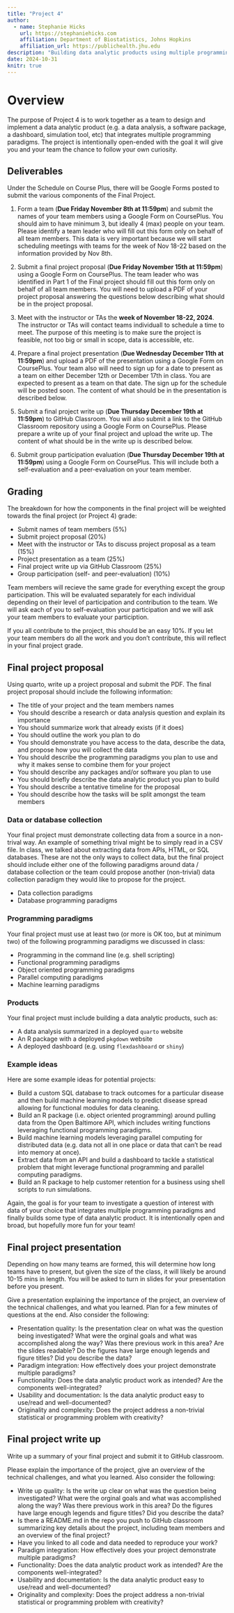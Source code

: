 ```yaml
---
title: "Project 4"
author: 
  - name: Stephanie Hicks
    url: https://stephaniehicks.com
    affiliation: Department of Biostatistics, Johns Hopkins
    affiliation_url: https://publichealth.jhu.edu
description: "Building data analytic products using multiple programming paradigms"
date: 2024-10-31
knitr: true
---
```


# Overview 

The purpose of Project 4 is to work together as a team to design and implement a data analytic product (e.g. a data analysis, a software package, a dashboard, simulation tool, etc) that integrates multiple programming paradigms. The project is intentionally open-ended with the goal it will give you and your team the chance to follow your own curiosity. 

## Deliverables 

Under the Schedule on Course Plus, there will be Google Forms posted to submit the various components of the Final Project. 

1. Form a team (**Due Friday November 8th at 11:59pm**) and submit the names of your team members using a Google Form on CoursePlus. You should aim to have minimum 3, but ideally 4 (max) people on your team. Please identify a team leader who will fill out this form only on behalf of all team members. This data is very important because we will start scheduling meetings with teams for the week of Nov 18-22 based on the information provided by Nov 8th. 

2. Submit a final project proposal (**Due Friday November 15th at 11:59pm**) using a Google Form on CoursePlus. The team leader who was identified in Part 1 of the Final project should fill out this form only on behalf of all team members. You will need to upload a PDF of your project proposal answering the questions below describing what should be in the project proposal. 

3. Meet with the instructor or TAs the **week of November 18-22, 2024**. The instructor or TAs will contact teams individuall to schedule a time to meet. The purpose of this meeting is to make sure the project is feasible, not too big or small in scope, data is accessible, etc. 

4. Prepare a final project presentation (**Due Wednesday December 11th at 11:59pm**) and upload a PDF of the presentation using a Google Form on CoursePlus. Your team also will need to sign up for a date to present as a team on either December 12th or December 17th in class. You are expected to present as a team on that date. The sign up for the schedule will be posted soon. The content of what should be in the presentation is described below. 

5. Submit a final project write up (**Due Thursday December 19th at 11:59pm**) to GitHub Classroom. You will also submit a link to the GitHub Classroom repository using a Google Form on CoursePlus. Please prepare a write up of your final project and upload the write up. The content of what should be in the write up is described below. 

6. Submit group participation evaluation (**Due Thursday December 19th at 11:59pm**) using a Google Form on CoursePlus. This will include both a self-evaluation and a peer-evaluation on your team member. 

## Grading

The breakdown for how the components in the final project will be weighted towards the final project (or Project 4) grade: 

- Submit names of team members (5%)
- Submit project proposal (20%)
- Meet with the instructor or TAs to discuss project proposal as a team (15%)
- Project presentation as a team (25%)
- Final project write up via GitHub Classroom (25%)
- Group participation (self- and peer-evaluation) (10%)

:::::: {.callout-important}

Team members will recieve the same grade for everything except the group participation. This will be evaluated separately for each individual depending on their level of participation and contribution to the team. We will ask each of you to self-evaluation your participation and we will ask your team members to evaluate your particiption. 

If you all contribute to the project, this should be an easy 10%. If you let your team members do all the work and you don't contribute, this will reflect in your final project grade. 

:::

## Final project proposal 
 
Using quarto, write up a project proposal and submit the PDF. The final project proposal should include the following information: 

- The title of your project and the team members names 
- You should describe a research or data analysis question and explain its importance
- You should summarize work that already exists (if it does)
- You should outline the work you plan to do 
- You should demonstrate you have access to the data, describe the data, and propose how you will collect the data 
- You should describe the programming paradigms you plan to use and why it makes sense to combine them for your project 
- You should describe any packages and/or software you plan to use
- You should briefly describe the data analytic product you plan to build
- You should describe a tentative timeline for the proposal 
- You should describe how the tasks will be split amongst the team members

### Data or database collection 

Your final project must demonstrate collecting data from a source in a non-trival way. An example of something trival might be to simply read in a CSV file. In class, we talked about extracting data from APIs, HTML, or SQL databases. These are not the only ways to collect data, but the final project should include either one of the following paradigms around data / database collection or the team could propose another (non-trivial) data collection paradigm they would like to propose for the project. 

- Data collection paradigms 
- Database programming paradigms

### Programming paradigms 

Your final project must use at least two (or more is OK too, but at minimum two) of the following programming paradigms we discussed in class: 

- Programming in the command line (e.g. shell scripting)
- Functional programming paradigms
- Object oriented programming paradigms
- Parallel computing paradigms 
- Machine learning paradigms

### Products 

Your final project must include building a data analytic products, such as:

- A data analysis summarized in a deployed `quarto` website
- An R package with a deployed `pkgdown` website
- A deployed dashboard (e.g. using `flexdashboard` or `shiny`)

### Example ideas 

Here are some example ideas for potential projects: 

- Build a custom SQL database to track outcomes for a particular disease and then build machine learning models to predict disease spread allowing for functional modules for data cleaning. 
- Build an R package (i.e. object oriented programming) around pulling data from the Open Baltimore API, which includes writing functions leveraging functional programming paradigms. 
- Build machine learning models leveraging parallel computing for distributed data (e.g. data not all in one place or data that can't be read into memory at once). 
- Extract data from an API and build a dashboard to tackle a statistical problem that might leverage functional programming and parallel computing paradigms. 
- Build an R package to help customer retention for a business using shell scripts to run simulations. 

Again, the goal is for your team to investigate a question of interest with data of your choice that integrates multiple programming paradigms and finally builds some type of data analytic product. It is intentionally open and broad, but hopefully more fun for your team! 

## Final project presentation 

Depending on how many teams are formed, this will determine how long teams have to present, but given the size of the class, it will likely be around 10-15 mins in length. You will be asked to turn in slides for your presentation before you present. 

Give a presentation explaining the importance of the project, an overview of the
technical challenges, and what you learned. Plan for a few minutes of questions at the end. Also consider the following: 

- Presentation quality: Is the presentation clear on what was the question being investigated? What were the orginal goals and what was accomplished along the way? Was there previous work in this area? Are the slides readable? Do the figures have large enough legends and figure titles? Did you describe the data? 
- Paradigm integration: How effectively does your project demonstrate multiple paradigms? 
- Functionality: Does the data analytic product work as intended? Are the components well-integrated?
- Usability and documentation: Is the data analytic product easy to use/read and well-documented?
- Originality and complexity: Does the project address a non-trivial statistical or programming problem with creativity?


## Final project write up

Write up a summary of your final project and submit it to GitHub classroom. 

Please explain the importance of the project, give an overview of the technical challenges, and what you learned. Also consider the following: 

- Write up quality: Is the write up clear on what was the question being investigated? What were the orginal goals and what was accomplished along the way? Was there previous work in this area? Do the figures have large enough legends and figure titles? Did you describe the data? 
- Is there a README.md in the repo you push to GitHub classroom summarizing key details about the project, including team members and an overview of the final project? 
- Have you linked to all code and data needed to reproduce your work? 
- Paradigm integration: How effectively does your project demonstrate multiple paradigms? 
- Functionality: Does the data analytic product work as intended? Are the components well-integrated?
- Usability and documentation: Is the data analytic product easy to use/read and well-documented?
- Originality and complexity: Does the project address a non-trivial statistical or programming problem with creativity?

